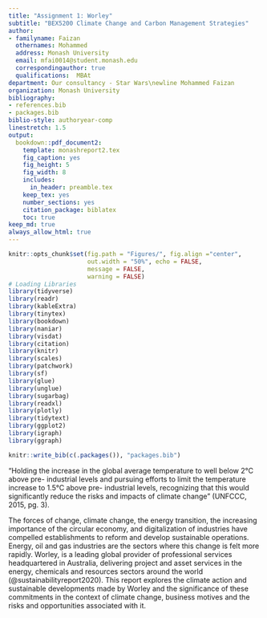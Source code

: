 ```yaml
---
title: "Assignment 1: Worley"
subtitle: "BEX5200 Climate Change and Carbon Management Strategies"
author:
- familyname: Faizan
  othernames: Mohammed
  address: Monash University
  email: mfai0014@student.monash.edu
  correspondingauthor: true
  qualifications:  MBAt
department: Our consultancy - Star Wars\newline Mohammed Faizan
organization: Monash University
bibliography: 
- references.bib
- packages.bib
biblio-style: authoryear-comp
linestretch: 1.5
output:
  bookdown::pdf_document2:
    template: monashreport2.tex
    fig_caption: yes
    fig_height: 5
    fig_width: 8
    includes:
      in_header: preamble.tex
    keep_tex: yes
    number_sections: yes
    citation_package: biblatex
    toc: true
keep_md: true
always_allow_html: true
---
```


```r
knitr::opts_chunk$set(fig.path = "Figures/", fig.align ="center",
                      out.width = "50%", echo = FALSE, 
                      message = FALSE, 
                      warning = FALSE)
# Loading Libraries
library(tidyverse)
library(readr)
library(kableExtra)
library(tinytex)
library(bookdown)
library(naniar)
library(visdat)
library(citation)
library(knitr)
library(scales)
library(patchwork)
library(sf)
library(glue)
library(unglue)
library(sugarbag)
library(readxl)
library(plotly)
library(tidytext)
library(ggplot2)
library(igraph)
library(ggraph)
```


```r
knitr::write_bib(c(.packages()), "packages.bib")
```


“Holding the increase in the global average temperature to well below 2°C above pre- industrial levels and pursuing efforts to limit the temperature increase to 1.5°C above pre- industrial levels, recognizing that this would significantly reduce the risks and impacts of climate change” (UNFCCC, 2015, pg. 3).

The forces of change, climate change, the energy transition, the increasing importance of the circular economy, and digitalization of industries have compelled establishments to reform and develop sustainable operations. Energy, oil and gas industries are the sectors where this change is felt more rapidly. Worley, is a leading global provider of professional services headquartered in Australia, delivering project and asset services in the energy, chemicals and resources sectors around the world (@sustainabilityreport2020). This report explores the climate action and sustainable developments made by Worley and the significance of these commitments in the context of climate change, business motives and the risks and opportunities associated with it.




